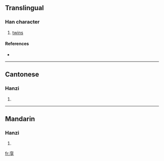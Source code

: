 {{also|孿}}
==Translingual==

===Han character===
{{Han char|rn=39|rad=子|as=06|sn=9|four=|canj=卜金弓木 (YCND)}}

# [[twins]]

====References====
* {{Han ref|kx=0279.191|hdz=21015.100|uh=5B6A|ud=23402}}

----

==Cantonese==

===Hanzi===
{{yue-hanzi|jyut=|y=lyun4}}

# {{defn|Cantonese}}

----

==Mandarin==

===Hanzi===
{{cmn-hanzi|tra=孿|pin=[[luán]] ([[luan2]])|wg=luan<sup>2</sup>}}

# {{defn|Mandarin}}

[[fr:孪]]